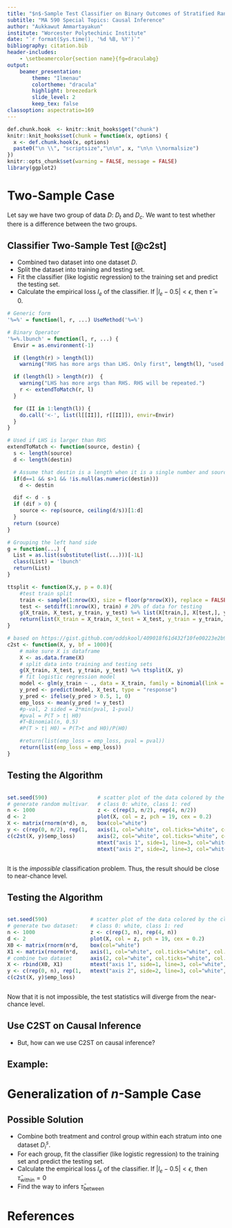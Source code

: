 ```yaml
---
title: "$n$-Sample Test Classifier on Binary Outcomes of Stratified Randomized Experiments"
subtitle: "MA 590 Special Topics: Causal Inference"
author: "Aukkawut Ammartayakun"
institute: "Worcester Polytechinic Institute"
date: "`r format(Sys.time(), '%d %B, %Y')`"
bibliography: citation.bib
header-includes: 
    - \setbeamercolor{section name}{fg=draculabg}
output:   
    beamer_presentation:
        theme: "Ilmenau"
        colortheme: "dracula"
        highlight: breezedark
        slide_level: 2
        keep_tex: false
classoption: aspectratio=169
---
```

```r
def.chunk.hook  <- knitr::knit_hooks$get("chunk")
knitr::knit_hooks$set(chunk = function(x, options) {
  x <- def.chunk.hook(x, options)
  paste0("\n \\", "scriptsize","\n\n", x, "\n\n \\normalsize")
})
knitr::opts_chunk$set(warning = FALSE, message = FALSE) 
library(ggplot2)
```

# Two-Sample Case

Let say we have two group of data $D$: $D_t$ and $D_c$. We want to test whether there is a difference between the two groups. 

## Classifier Two-Sample Test [@c2st]

 - Combined two dataset into one dataset $D$.
 - Split the dataset into training and testing set.
 - Fit the classifier (like logistic regression) to the training set and predict the testing set.
 - Calculate the empirical loss $l_e$ of the classifier. If $|l_e - 0.5| < \epsilon$, then $\bar{\tau} = 0$.

```r
# Generic form
'%=%' = function(l, r, ...) UseMethod('%=%')

# Binary Operator
'%=%.lbunch' = function(l, r, ...) {
  Envir = as.environment(-1)

  if (length(r) > length(l))
    warning("RHS has more args than LHS. Only first", length(l), "used.")

  if (length(l) > length(r))  {
    warning("LHS has more args than RHS. RHS will be repeated.")
    r <- extendToMatch(r, l)
  }

  for (II in 1:length(l)) {
    do.call('<-', list(l[[II]], r[[II]]), envir=Envir)
  }
}

# Used if LHS is larger than RHS
extendToMatch <- function(source, destin) {
  s <- length(source)
  d <- length(destin)

  # Assume that destin is a length when it is a single number and source is not
  if(d==1 && s>1 && !is.null(as.numeric(destin)))
    d <- destin

  dif <- d - s
  if (dif > 0) {
    source <- rep(source, ceiling(d/s))[1:d]
  }
  return (source)
}

# Grouping the left hand side
g = function(...) {
  List = as.list(substitute(list(...)))[-1L]
  class(List) = 'lbunch'
  return(List)
}
```
```r
ttsplit <- function(X,y, p = 0.8){
    #test train split
    train <- sample(1:nrow(X), size = floor(p*nrow(X)), replace = FALSE) # 80% of data for training
    test <- setdiff(1:nrow(X), train) # 20% of data for testing
    g(X_train, X_test, y_train, y_test) %=% list(X[train,], X[test,], y[train], y[test])
    return(list(X_train = X_train, X_test = X_test, y_train = y_train, y_test = y_test))
}
```

```r
# based on https://gist.github.com/oddskool/409018f61d432f10fe00223e2b93cb51
c2st <- function(X, y, bf = 1000){
    # make sure X is dataframe
    X <- as.data.frame(X)
    # split data into training and testing sets
    g(X_train, X_test, y_train, y_test) %=% ttsplit(X, y)
    # fit logistic regression model
    model <- glm(y_train ~ ., data = X_train, family = binomial(link = "logit"))
    y_pred <- predict(model, X_test, type = "response")
    y_pred <- ifelse(y_pred > 0.5, 1, 0)
    emp_loss <- mean(y_pred != y_test)
    #p-val, 2 sided = 2*min(pval, 1-pval)
    #pval = P(T > t| H0)
    #T~Binomial(n, 0.5)
    #P(T > t| H0) = P(T>t and H0)/P(H0)

    #return(list(emp_loss = emp_loss, pval = pval))
    return(list(emp_loss = emp_loss))
}
```

## Testing the Algorithm

::: columns

:::: column
```r
set.seed(590)
# generate random multivariate gaussian data
n <- 1000
d <- 2
X <- matrix(rnorm(n*d), n, d)
y <- c(rep(0, n/2), rep(1, n/2))
c(c2st(X, y)$emp_loss)
```
::::

:::: column
```r
# scatter plot of the data colored by the class 
# class 0: white, class 1: red
z <- c(rep(3, n/2), rep(4, n/2))
plot(X, col = z, pch = 19, cex = 0.2)
box(col="white")
axis(1, col="white", col.ticks="white", col.axis="white", cex.axis=1)
axis(2, col="white", col.ticks="white", col.axis="white", cex.axis=1)
mtext("axis 1", side=1, line=3, col="white", cex=1)
mtext("axis 2", side=2, line=3, col="white", cex=1)
```
::::

:::
```{=latex}
\pause
```
It is the *impossible* classification problem. Thus, the result should be close to near-chance level.

## Testing the Algorithm
::: columns

:::: column
```r
set.seed(590)
# generate two dataset: two gaussians
n <- 1000
d <- 2
X0 <- matrix(rnorm(n*d, 1,0.5), n, d)
X1 <- matrix(rnorm(n*d, -1,0.5), n, d)
# combine two dataset
X <- rbind(X0, X1)
y <- c(rep(0, n), rep(1, n))
c(c2st(X, y)$emp_loss)
```
::::

:::: column
```r
# scatter plot of the data colored by the class 
# class 0: white, class 1: red
z <- c(rep(3, n), rep(4, n))
plot(X, col = z, pch = 19, cex = 0.2)
box(col="white")
axis(1, col="white", col.ticks="white", col.axis="white", cex.axis=1)
axis(2, col="white", col.ticks="white", col.axis="white", cex.axis=1)
mtext("axis 1", side=1, line=3, col="white", cex=1)
mtext("axis 2", side=2, line=3, col="white", cex=1)
```
::::

:::
```{=latex}
\pause
```
Now that it is not impossible, the test statistics will diverge from the near-chance level.

## Use C2ST on Causal Inference

* But, how can we use C2ST on causal inference?

## Example: 




# Generalization of $n$-Sample Case

## Possible Solution

 - Combine both treatment and control group within each stratum into one dataset $D^{s}_i$.
 - For each group, fit the classifier (like logistic regression) to the training set and predict the testing set.
 - Calculate the empirical loss $l_e$ of the classifier. If $|l_e - 0.5| < \epsilon$, then $\bar{\tau}_{\text{within}} = 0$
 - Find the way to infers $\bar{\tau}_{\text{between}}$

# References
